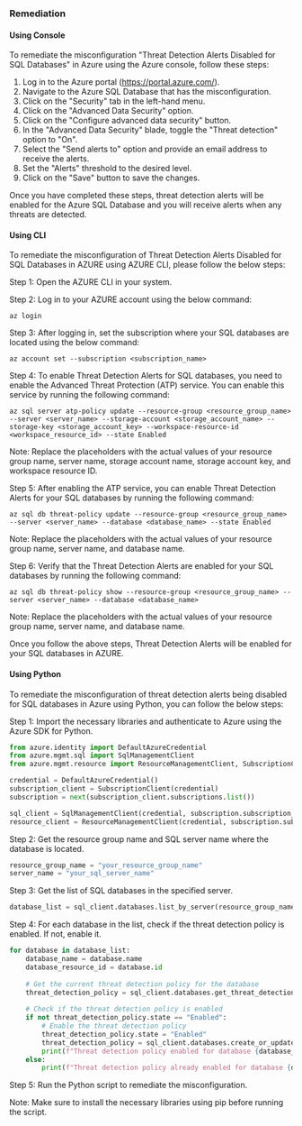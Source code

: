 ### Remediation

#### Using Console

To remediate the misconfiguration "Threat Detection Alerts Disabled for SQL Databases" in Azure using the Azure console, follow these steps:

1. Log in to the Azure portal (https://portal.azure.com/).
2. Navigate to the Azure SQL Database that has the misconfiguration.
3. Click on the "Security" tab in the left-hand menu.
4. Click on the "Advanced Data Security" option.
5. Click on the "Configure advanced data security" button.
6. In the "Advanced Data Security" blade, toggle the "Threat detection" option to "On".
7. Select the "Send alerts to" option and provide an email address to receive the alerts.
8. Set the "Alerts" threshold to the desired level.
9. Click on the "Save" button to save the changes.

Once you have completed these steps, threat detection alerts will be enabled for the Azure SQL Database and you will receive alerts when any threats are detected.

#### Using CLI

To remediate the misconfiguration of Threat Detection Alerts Disabled for SQL Databases in AZURE using AZURE CLI, please follow the below steps:

Step 1: Open the AZURE CLI in your system.

Step 2: Log in to your AZURE account using the below command:

```
az login
```

Step 3: After logging in, set the subscription where your SQL databases are located using the below command:

```
az account set --subscription <subscription_name>
```

Step 4: To enable Threat Detection Alerts for SQL databases, you need to enable the Advanced Threat Protection (ATP) service. You can enable this service by running the following command:

```
az sql server atp-policy update --resource-group <resource_group_name> --server <server_name> --storage-account <storage_account_name> --storage-key <storage_account_key> --workspace-resource-id <workspace_resource_id> --state Enabled
```

Note: Replace the placeholders with the actual values of your resource group name, server name, storage account name, storage account key, and workspace resource ID.

Step 5: After enabling the ATP service, you can enable Threat Detection Alerts for your SQL databases by running the following command:

```
az sql db threat-policy update --resource-group <resource_group_name> --server <server_name> --database <database_name> --state Enabled
```

Note: Replace the placeholders with the actual values of your resource group name, server name, and database name.

Step 6: Verify that the Threat Detection Alerts are enabled for your SQL databases by running the following command:

```
az sql db threat-policy show --resource-group <resource_group_name> --server <server_name> --database <database_name>
```

Note: Replace the placeholders with the actual values of your resource group name, server name, and database name.

Once you follow the above steps, Threat Detection Alerts will be enabled for your SQL databases in AZURE.

#### Using Python

To remediate the misconfiguration of threat detection alerts being disabled for SQL databases in Azure using Python, you can follow the below steps:

Step 1: Import the necessary libraries and authenticate to Azure using the Azure SDK for Python.

```python
from azure.identity import DefaultAzureCredential
from azure.mgmt.sql import SqlManagementClient
from azure.mgmt.resource import ResourceManagementClient, SubscriptionClient

credential = DefaultAzureCredential()
subscription_client = SubscriptionClient(credential)
subscription = next(subscription_client.subscriptions.list())

sql_client = SqlManagementClient(credential, subscription.subscription_id)
resource_client = ResourceManagementClient(credential, subscription.subscription_id)
```

Step 2: Get the resource group name and SQL server name where the database is located.

```python
resource_group_name = "your_resource_group_name"
server_name = "your_sql_server_name"
```

Step 3: Get the list of SQL databases in the specified server.

```python
database_list = sql_client.databases.list_by_server(resource_group_name, server_name)
```

Step 4: For each database in the list, check if the threat detection policy is enabled. If not, enable it.

```python
for database in database_list:
    database_name = database.name
    database_resource_id = database.id
    
    # Get the current threat detection policy for the database
    threat_detection_policy = sql_client.databases.get_threat_detection_policy(resource_group_name, server_name, database_name)
    
    # Check if the threat detection policy is enabled
    if not threat_detection_policy.state == "Enabled":
        # Enable the threat detection policy
        threat_detection_policy.state = "Enabled"
        threat_detection_policy = sql_client.databases.create_or_update_threat_detection_policy(resource_group_name, server_name, database_name, threat_detection_policy)
        print(f"Threat detection policy enabled for database {database_name}")
    else:
        print(f"Threat detection policy already enabled for database {database_name}")
```

Step 5: Run the Python script to remediate the misconfiguration.

Note: Make sure to install the necessary libraries using pip before running the script.


